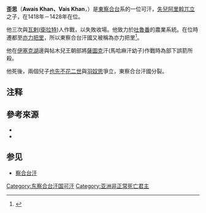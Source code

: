 '''歪思'''（'''Awais Khan、Vais Khan'''，{{bd||？|1428年||catIdx=W}}）是[[东察合台汗国|東察合台]]系的一位可汗，[[失兒阿里斡兀立|失兒阿里斡兀立]]之子，在1418年－1428年在位。

他三次與[[瓦剌|瓦剌]]([[衛拉特|衛拉特]])人作戰，以失敗收場。他致力於[[吐魯番|吐魯番]]的農業系統。在位時遷都至[[亦力把里|亦力把里]]，所以東察合台汗國又被稱為亦力把里<ref>{{cite web|url=http://www.xjcj.gov.cn/cjsrmzf/zjcj/cjgl/lsyg/index.htm|title=昌吉市人民政府—历史沿革|publisher=[[昌吉市|昌吉市]]人民政府|language=zh-hans|accessdate=2012-06-07|deadurl=yes|archiveurl=https://web.archive.org/web/20120306193525/http://www.xjcj.gov.cn/cjsrmzf/zjcj/cjgl/lsyg/index.htm|archivedate=2012-03-06}}</ref>。

他在[[伊塞克湖|伊塞克湖]]邊與帖木兒王朝部將[[薩圖克|薩圖克]]汗(馬哈麻汗幼子)作戰時為部下誤箭所殺。

他死後，兩個兒子[[也先不花二世|也先不花二世]]與[[羽奴思|羽奴思]]爭立，東察合台汗國分裂。

== 注释 ==

{{reflist}}

==參考來源==
* {{cite book|title=《[[草原帝国|草原帝国]]》|author=[[勒内·格鲁塞|勒内·格鲁塞]]|language= fr}}
* {{cite isbn|9787508718989|ref=harv|noedit}}

==参见==
*[[察合台汗|察合台汗]]
{{start box}}
{{s-before|[[纳黑失之罕|纳黑失之罕]]}}
{{s-title|[[東察合台汗國|東察合台汗國]]大汗|1418年－1428年}}
{{s-after|[[也先不花二世|也先不花二世]]<br />[[羽奴思|羽奴思]]}}
{{end box}}
[[Category:东察合台汗国可汗|Category:东察合台汗国可汗]]
[[Category:亚洲非正常死亡君主|Category:亚洲非正常死亡君主]]